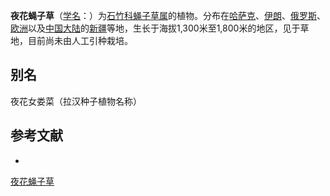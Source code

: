 {{Speciesbox
| name = 夜花蝇子草
| status = 
| status_system = 
| image = Silene_noctiflora_Sturm20.jpg
| genus = Silene
| species = noctiflora
| authority = L.
}}

'''夜花蝇子草'''（[[学名|学名]]：{{lang|la|''Silene noctiflora''}}）为[[石竹科|石竹科]][[蝇子草属|蝇子草属]]的植物。分布在[[哈萨克|哈萨克]]、[[伊朗|伊朗]]、[[俄罗斯|俄罗斯]]、[[欧洲|欧洲]]以及[[中国大陆|中国大陆]]的[[新疆|新疆]]等地，生长于海拔1,300米至1,800米的地区，见于草地，目前尚未由人工引种栽培。

== 别名 ==
夜花女娄菜（拉汉种子植物名称）

== 参考文献 ==
<div class="references-small">
* {{cite web| url =http://www.bioinfo.cn/db05/KmzwSpecies.php?action=view&id=2058| title =夜花蝇子草| work =《中国高等植物数据库全库》| publisher =中国科学院微生物研究所| author =昆明植物研究所| accessdate =2009-02-22| deadurl =yes| archiveurl =https://web.archive.org/web/20160305061330/http://www.bioinfo.cn/db05/KmzwSpecies.php?action=view&id=2058| archivedate =2016-03-05}}
</div>
{{Taxonbar|from=Q159022}}

[[Category:蝇子草属|夜花蝇子草]]


{{植物小作品}}